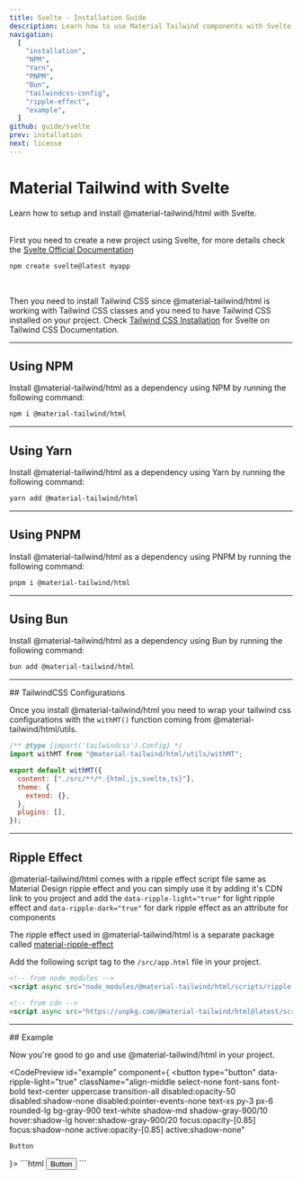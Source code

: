 ```yaml
---
title: Svelte - Installation Guide
description: Learn how to use Material Tailwind components with Svelte and Tailwind CSS to easily create elegant and flexible pages.
navigation:
  [
    "installation",
    "NPM",
    "Yarn",
    "PNPM",
    "Bun",
    "tailwindcss-config",
    "ripple-effect",
    "example",
  ]
github: guide/svelte
prev: installation
next: license
---
```


# Material Tailwind with Svelte

<span id="installation" className="scroll-mt-48" />
Learn how to setup and install @material-tailwind/html with Svelte.

<br />
<br />

First you need to create a new project using Svelte, for more details check the <a target="_blank" className="font-medium hover:text-blue-500 transition-colors" href="https://svelte.dev/docs/introduction?ref=material-tailwind">Svelte Official Documentation</a>

```bash
npm create svelte@latest myapp
```

<br />

Then you need to install Tailwind CSS since @material-tailwind/html is working with Tailwind CSS classes and you need to have Tailwind CSS installed on your project.
Check <a href="https://tailwindcss.com/docs/guides/sveltekit?ref=material-tailwind" target="_blank" className="font-medium hover:text-blue-500 transition-colors">Tailwind CSS Installation</a> for Svelte on Tailwind CSS Documentation.

---

## Using NPM

Install @material-tailwind/html as a dependency using NPM by running the following command:

<span id="NPM" className="scroll-mt-48" />

```bash
npm i @material-tailwind/html
```

---

## Using Yarn

Install @material-tailwind/html as a dependency using Yarn by running the following command:

<span id="Yarn" className="scroll-mt-48" />

```bash
yarn add @material-tailwind/html
```

---

## Using PNPM

Install @material-tailwind/html as a dependency using PNPM by running the following command:

<span id="PNPM" className="scroll-mt-48" />

```bash
pnpm i @material-tailwind/html
```

---

## Using Bun

Install @material-tailwind/html as a dependency using Bun by running the following command:

<span id="Bun" className="scroll-mt-48" />

```bash
bun add @material-tailwind/html
```

---

<DocsTitle href="tailwindcss-config">
## TailwindCSS Configurations
</DocsTitle>

<span id="tailwindcss-config" className="scroll-mt-48" />

Once you install @material-tailwind/html you need to wrap your tailwind css configurations with the <Code>withMT()</Code> function coming from @material-tailwind/html/utils.

```js {2, 4, 10}
/** @type {import('tailwindcss').Config} */
import withMT from "@material-tailwind/html/utils/withMT";

export default withMT({
  content: ["./src/**/*.{html,js,svelte,ts}"],
  theme: {
    extend: {},
  },
  plugins: [],
});
```

---

## Ripple Effect

<span id="ripple-effect" className="scroll-mt-48" />

@material-tailwind/html comes with a ripple effect script file same as Material Design ripple effect and you can simply use it by adding it's CDN link to you project and add the <Code>data-ripple-light="true"</Code> for light ripple effect and <Code>data-ripple-dark="true"</Code> for dark ripple effect as an attribute for components

The ripple effect used in @material-tailwind/html is a separate package called <a href="https://www.npmjs.com/package/material-ripple-effects?ref=material-tailwind" target="_blank" className="font-medium hover:text-blue-500 transition-colors">material-ripple-effect</a>

Add the following script tag to the `/src/app.html` file in your project.

```html
<!-- from node_modules -->
<script async src="node_modules/@material-tailwind/html/scripts/ripple.js"></script>

<!-- from cdn -->
<script async src="https://unpkg.com/@material-tailwind/html@latest/scripts/ripple.js"></script>
```

---

<DocsTitle href="example">
## Example
</DocsTitle>

Now you're good to go and use @material-tailwind/html in your project.

<CodePreview id="example" component={
  <button
    type="button"
    data-ripple-light="true"
    className="align-middle select-none font-sans font-bold text-center uppercase transition-all disabled:opacity-50 disabled:shadow-none disabled:pointer-events-none text-xs py-3 px-6 rounded-lg bg-gray-900 text-white shadow-md shadow-gray-900/10 hover:shadow-lg hover:shadow-gray-900/20 focus:opacity-[0.85] focus:shadow-none active:opacity-[0.85] active:shadow-none"
  >
    Button
  </button>
}>
```html
<button
  type="button"
  data-ripple-light="true"
  class="align-middle select-none font-sans font-bold text-center uppercase transition-all disabled:opacity-50 disabled:shadow-none disabled:pointer-events-none text-xs py-3 px-6 rounded-lg bg-gray-900 text-white shadow-md shadow-gray-900/10 hover:shadow-lg hover:shadow-gray-900/20 focus:opacity-[0.85] focus:shadow-none active:opacity-[0.85] active:shadow-none"
>
  Button
</button>
```
</CodePreview>
